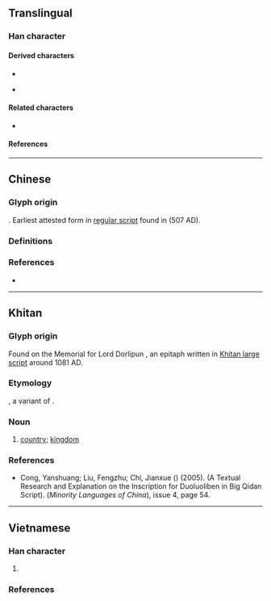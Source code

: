 {{also|國|国}}
{{character info/new}}
==Translingual==

===Han character===
{{Han char|rn=31|rad=囗|as=04|sn=7|four=60104|canj=WMG|ids=⿴囗王}}

====Derived characters====
* {{l|mul|[[𦛢]], [[𨉽]], [[𤠪]]}}
* {{l|mul|腘}} {{q|Exception: Only for Taiwan character. Contains {{l|mul|国}} for mainland China character}}

====Related characters====
* {{l|mul|國}} {{q|Orthodox [[Traditional Chinese|traditional form]]}}

====References====
{{Han ref|kx=0217.190|dkj=04716|dj=0445.020|hdz=10713.100|uh=56EF}}

----

==Chinese==

===Glyph origin===
{{Han compound|囗|王|t1=to surround|t2=king|ls=ic}}. Earliest attested form in [[regular script]] found in {{lang|zh|sc=Hant|《宋敬業造象記》}} (507 AD).

===Definitions===
{{zh-see|國|sgsv}}

===References===
* {{R:twedu|A00734-001}}

----

==Khitan==

===Glyph origin===
Found on the Memorial for Lord Dorlipun {{lang|zh|《多羅里本郎君墓誌碑》}}, an epitaph written in [[w:Khitan large script|Khitan large script]] around 1081 AD.

===Etymology===
{{obor|zkt|ltc|-}} {{zh-l|囯*}}, a variant of {{ltc-l|國}}.

===Noun===
{{head|zkt|noun}}

# [[country]]; [[kingdom]]
#: {{quote-book|zkt|year=1081|author=|title={{lang|zh|《多羅里本郎君墓誌碑》}}|trans-title=Memorial for Lord Dorlipun|text={{lang|zh|皇帝[<small>⿱火日</small>][<small>⿰𤣩⿱⿻𠃊丨又</small>]弃[<small>⿻一⿵冂仌</small>]'''囯'''[<small>⿱火日</small>][<small>⿱干艹</small>][<small>⿻⿻二丨从</small>]}}|tr={{lang|zh|皇帝之時於丹'''國'''之宰相}}}}

===References===
* Cong, Yanshuang; Liu, Fengzhu; Chi, Jianxue ({{lang|zh|sc=Hant|叢艷雙，劉鳳翥，池建學}}) (2005). {{lang|zh|sc=Hant|契丹大字《多羅里本郎君墓志銘》考釋}} (A Textual Research and Explanation on the Inscription for Duoluoliben in Big Qidan Script). {{lang|zh|sc=Hant|《民族語文》}} (''Minority Languages of China''), issue 4, page 54.

----

==Vietnamese==

===Han character===
{{vi-readings|rs=囗04
|hanviet=quốc-tdcntd
|phienthiet=
|nom=quốc-tdcntd
}}

# {{alt form|lang=vi|國||{{han tu form of|quốc|[[nation]]; [[state]]; [[country]]}}}}

===References===
<references/>